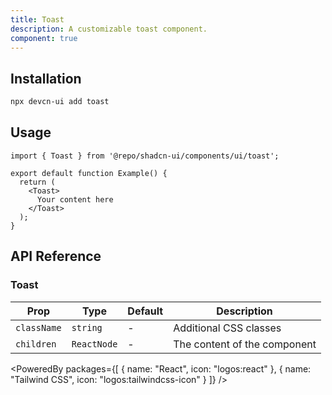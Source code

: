 ```yaml
---
title: Toast
description: A customizable toast component.
component: true
---
```


<ComponentPreview name="toast" />

## Installation

```bash
npx devcn-ui add toast
```

## Usage

```tsx
import { Toast } from '@repo/shadcn-ui/components/ui/toast';

export default function Example() {
  return (
    <Toast>
      Your content here
    </Toast>
  );
}
```

## API Reference

### Toast

| Prop | Type | Default | Description |
| --- | --- | --- | --- |
| `className` | `string` | - | Additional CSS classes |
| `children` | `ReactNode` | - | The content of the component |

<PoweredBy packages={[
  { name: "React", icon: "logos:react" },
  { name: "Tailwind CSS", icon: "logos:tailwindcss-icon" }
]} />
